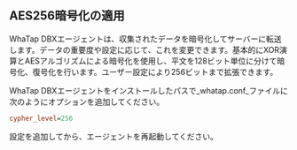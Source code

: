 ## AES256暗号化の適用

WhaTap DBXエージェントは、収集されたデータを暗号化してサーバーに転送します。データの重要度や設定に応じて、これを変更できます。基本的にXOR演算とAESアルゴリズムによる暗号化を使用し、平文を128ビット単位に分けて暗号化、復号化を行います。ユーザー設定により256ビットまで拡張できます。

WhaTap DBXエージェントをインストールしたパスで_whatap.conf_ファイルに次のようにオプションを追加してください。

```ini title='whatap.conf' {3} showLineNumbers
cypher_level=256
```

設定を追加してから、エージェントを再起動してください。
